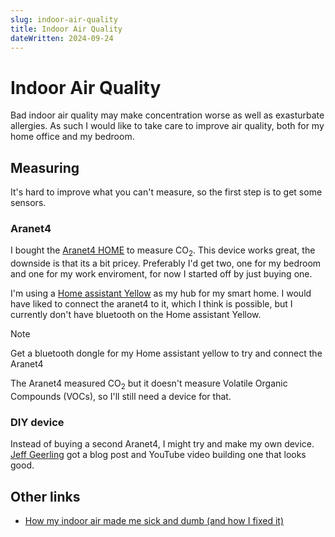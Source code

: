 ```yaml
---
slug: indoor-air-quality
title: Indoor Air Quality
dateWritten: 2024-09-24
---
```



# Indoor Air Quality

Bad indoor air quality may make concentration worse as well as exasturbate allergies.
As such I would like to take care to improve air quality, both for my home office and my bedroom.

## Measuring

It's hard to improve what you can't measure, so the first step is to get some sensors.

### Aranet4

I bought the [Aranet4 HOME](https://aranet.com/en/home/products/aranet4-home) to measure CO<sub>2</sub>.
This device works great, the downside is that its a bit pricey.
Preferably I'd get two, one for my bedroom and one for my work enviroment,
for now I started off by just buying one.

I'm using a [Home assistant Yellow](https://www.home-assistant.io/yellow/) as my hub for my smart home.
I would have liked to connect the aranet4 to it, which I think is possible,
but I currently don't have bluetooth on the Home assistant Yellow.

<Aside>

> [!NOTE]
> Get a bluetooth dongle for my Home assistant yellow to try and connect the Aranet4

</Aside>

The Aranet4 measured CO<sub>2</sub> but it doesn't measure Volatile Organic Compounds (VOCs),
so I'll still need a device for that.

### DIY device

Instead of buying a second Aranet4, I might try and make my own device.
[Jeff Geerling](https://www.jeffgeerling.com/blog/2021/airgradient-diy-air-quality-monitor-co2-pm25) got a blog post and YouTube video building one that looks good.

## Other links

- [How my indoor air made me sick and dumb (and how I fixed it)](https://christian.gen.co/air/)


